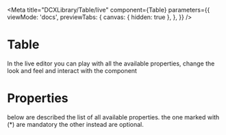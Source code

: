 
<Meta
  title="DCXLibrary/Table/live"
  component={Table}
  parameters={{
    viewMode: 'docs',
    previewTabs: {
      canvas: { hidden: true },
    },
  }}
/>

# Table

In the live editor you can play with all the available properties, change the look and feel and interact with the component

<Canvas>
  <Story name="live">
    <TableLive />
  </Story>
</Canvas>

# Properties

below are described the list of all available properties. the one marked with (\*) are mandatory the other instead are optional.

<Props of={Table} />
